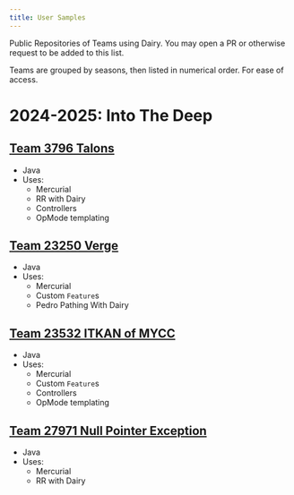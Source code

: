 ```yaml
---
title: User Samples
---
```


Public Repositories of Teams using Dairy. You may open a PR or otherwise request
to be added to this list.

Teams are grouped by seasons, then listed in numerical order. For ease of access.

# 2024-2025: Into The Deep

## [Team 3796 Talons](https://github.com/ftcpowerhawks1/3796-IntoTheDepression)
- Java
- Uses:
  - Mercurial
  - RR with Dairy
  - Controllers
  - OpMode templating

## [Team 23250 Verge](https://github.com/VergeRoboticsFTC-23250/IntoTheDeepCode/)
- Java
- Uses:
  - Mercurial
  - Custom `Feature`s
  - Pedro Pathing With Dairy

## [Team 23532 ITKAN of MYCC](https://github.com/Itkan-of-MYCC/into-the-deep-23532)
- Java
- Uses:
  - Mercurial
  - Custom `Feature`s
  - Controllers
  - OpMode templating

## [Team 27971 Null Pointer Exception](https://github.com/Iris-TheRainbow/27971-IntoTheDeep-Teamcode)
- Java
- Uses:
  - Mercurial
  - RR with Dairy
